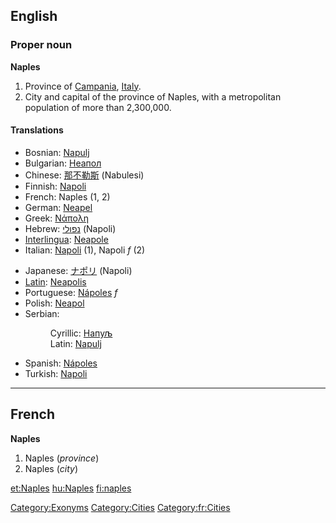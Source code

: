 ==English==
{{wikipedia}}
===Proper noun===
'''Naples'''
#Province of [[Campania]], [[Italy]].
#City and capital of the province of Naples, with a metropolitan population of more than 2,300,000.

====Translations====
{{top}}
*Bosnian: [[Napulj]] {{m}}
*Bulgarian: [[Неапол]]
*Chinese: [[那不勒斯]] (Nabulesi)
*Finnish: [[Napoli]]
*French: Naples (1, 2)
*German: [[Neapel]] 
*Greek: [[Νάπολη]]
*Hebrew: [[נפולי]] (Napoli)
*[[Interlingua]]: [[Neapole]]
*Italian: [[Napoli]] (1), Napoli ''f'' (2)
{{mid}}
*Japanese: [[ナポリ]] (Napoli)
*[[Latin]]: [[Neapolis]]
*Portuguese: [[Nápoles]] ''f''
*Polish: [[Neapol]]
*Serbian:
*:Cyrillic: [[Напуљ]] {{m}}
*:Latin: [[Napulj#Serbian|Napulj]] {{m}}
*Spanish: [[Nápoles]]
*Turkish: [[Napoli]]
{{bottom}}

[[Category:Exonyms]]
[[Category:Cities]]
[[Category:fr:Cities]]
----

==French==
'''Naples'''

#Naples (''province'')
#Naples (''city'')

[[et:Naples]]
[[hu:Naples]]
[[fi:naples]]